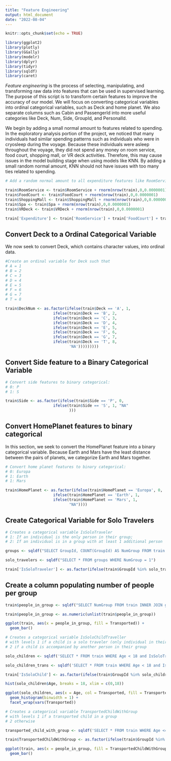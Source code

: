 ```yaml
---
title: "Feature Engineering"
output: html_document
date: "2022-08-04"
---
```


```r
knitr::opts_chunk$set(echo = TRUE)
```

```r
library(ggplot2)
library(plotly)
library(GGally)
library(modelr)
library(dplyr)
library(tidyr)
library(sqldf)
library(caret)
```

*Feature engineering* is the process of selecting, manipulating, and transforming raw data into features that can be used in supervised learning. The purpose of this script is to transform certain features to improve the accuracy of our model. We will focus on converting categorical variables into ordinal categorical variables, such as Deck and home planet. We also separate columns such as Cabin and PassengerId into more useful categories like Deck, Num, Side, GroupId, and PersonalId.

We begin by adding a small normal amount to features related to spending. In the exploratory analysis portion of the project, we noticed that many individuals had similar spending patterns such as individuals who were in cryosleep during the voyage. Because these individuals were asleep throughout the voyage, they did not spend any money on room service, food court, shopping mall, or VR deck activities. Therefore, this may cause issues in the model building stage when using models like KNN. By adding a small random normal amount, KNN should not have issues with too many ties related to spending.  

```r

# Add a random normal amount to all expenditure features like RoomService, FoodCourt, and ShoppingMall

train$RoomService <- train$RoomService + rnorm(nrow(train),0,0.0000001)
train$FoodCourt <- train$FoodCourt + rnorm(nrow(train),0,0.0000001)
train$ShoppingMall <- train$ShoppingMall + rnorm(nrow(train),0,0.0000001)
train$Spa <- train$Spa + rnorm(nrow(train),0,0.0000001)
train$VRDeck <- train$VRDeck + rnorm(nrow(train),0,0.0000001)

train['Expenditure'] <- train['RoomService'] + train['FoodCourt'] + train['ShoppingMall'] + train['Spa'] + train['VRDeck']
```

## Convert Deck to a Ordinal Categorical Variable

We now seek to convert Deck, which contains character values, into ordinal data. 

```r

#Create an ordinal variable for Deck such that 
# A = 1
# B = 2
# C = 3
# D = 4
# E = 5
# F = 6
# G = 7
# T = 8

train$DeckNum <- as.factor(ifelse(train$Deck == 'A', 1,
                     ifelse(train$Deck == 'B', 2,
                     ifelse(train$Deck == 'C', 3,
                     ifelse(train$Deck == 'D', 4,
                     ifelse(train$Deck == 'E', 5,
                     ifelse(train$Deck == 'F', 6,
                     ifelse(train$Deck == 'G', 7,
                     ifelse(train$Deck == 'T', 8,
                            'NA')))))))))
```

## Convert Side feature to a Binary Categorical Variable

```r

# Convert side features to binary categorical: 
# 0: P
# 1: S

train$Side <- as.factor(ifelse(train$Side == 'P', 0,
                     ifelse(train$Side == 'S', 1, "NA"
                            )))
```

## Convert HomePlanet features to binary categorical

In this section, we seek to convert the HomePlanet feature into a binary categorical variable. Because Earth and Mars have the least distance between the pairs of planets, we categorize Earth and Mars together. 

```r

# Convert home planet features to binary categorical: 
# 0: Europa
# 1: Earth
# 1: Mars

train$HomePlanet <- as.factor(ifelse(train$HomePlanet == 'Europa', 0,
                     ifelse(train$HomePlanet == 'Earth', 1,
                     ifelse(train$HomePlanet == 'Mars', 1,
                            "NA"))))
```

## Create Categorical Variable for Solo Travelers

```r
# Creates a categorical variable IsSoloTraveler 
# 1: If an individual is the only person in their group; 
# 2: If an individual is in a group with at least 1 additional person

groups <- sqldf("SELECT GroupId, COUNT(GroupId) AS NumGroup FROM train GROUP BY GroupId")

solo_travelers <- sqldf("SELECT * FROM groups WHERE NumGroup = 1")

train['IsSoloTraveler'] <- as.factor(ifelse(train$GroupId %in% solo_travelers$GroupId, 1,0))
```

## Create a column populating number of people per group

```r
train$people_in_group <- sqldf("SELECT NumGroup FROM train INNER JOIN groups on train.groupId = groups.GroupId")

train$people_in_group <- as.numeric(unlist(train$people_in_group))

ggplot(train, aes(x = people_in_group, fill = Transported)) + 
  geom_bar()
```

```r
# Creates a categorical variable IsSoloChildTraveller
# with levels 1 if a child is a solo traveler (only individual in their group)
# 2 if a child is accompanied by another person in their group 

solo_children <- sqldf('SELECT * FROM train WHERE Age < 18 and IsSoloTraveler = 1')

solo_children_trans <- sqldf('SELECT * FROM train WHERE Age < 18 and IsSoloTraveler = 1')

train['IsSoloChild'] <- as.factor(ifelse(train$GroupId %in% solo_children$GroupId, 1,0))

hist(solo_children$Age, breaks = 18, xlim = c(0,18))

ggplot(solo_children, aes(x = Age, col = Transported, fill = Transported)) + 
  geom_histogram(binwidth = 1) + 
  facet_wrap(vars(Transported))

```


```r
# Creates a categorical variable TransportedChildWithGroup
# with levels 1 if a transported child in a group
# 2 otherwise

transported_child_with_group <- sqldf('SELECT * FROM train WHERE Age <= 8 and IsSoloTraveler = 0 and Transported = 1')

train$TransportedChildWithGroup <- as.factor(ifelse(train$GroupId %in% transported_child_with_group$GroupId, 1,0))

ggplot(train, aes(x = people_in_group, fill = TransportedChildWithGroup)) + 
  geom_bar()
```


